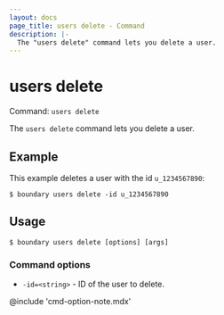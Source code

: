 ```yaml
---
layout: docs
page_title: users delete - Command
description: |-
  The "users delete" command lets you delete a user.
---
```


# users delete

Command: `users delete`

The `users delete` command lets you delete a user.

## Example

This example deletes a user with the id `u_1234567890`:

```shell-session
$ boundary users delete -id u_1234567890
```

## Usage

<CodeBlockConfig hideClipboard>

```shell-session
$ boundary users delete [options] [args]
```

</CodeBlockConfig>

### Command options

- `-id=<string>` - ID of the user to delete.

@include 'cmd-option-note.mdx'